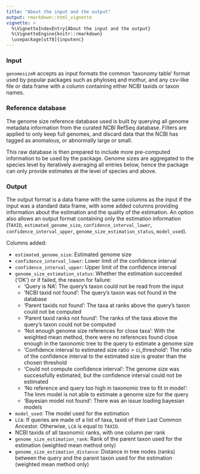 ```yaml
---
title: "About the input and the output"
output: rmarkdown::html_vignette
vignette: >
  %\VignetteIndexEntry{About the input and the output}
  %\VignetteEngine{knitr::rmarkdown}
  \usepackage[utf8]{inputenc}
---
```


### Input

`genomesizeR` accepts as input formats the common 'taxonomy table' format used by popular packages such as phyloseq and mothur, and any csv-like file or data frame with a column containing either NCBI taxids or taxon names. 

### Reference database

The genome size reference database used is built by querying all genome metadata information from the curated NCBI RefSeq database. Filters are applied to only keep full genomes, and discard data that the NCBI has tagged as anomalous, or abnormally large or small.

This raw database is then prepared to include more pre-computed information to be used by the package. Genome sizes are aggregated to the species level by iteratively averaging all entries below, hence the package can only provide estimates at the level of species and above. 

### Output

The output format is a data frame with the same columns as the input if the input was a standard data frame, with some added columns providing information about the estimation and the quality of the estimation. An option also allows an output format containing only the estimation information (`TAXID`, `estimated_genome_size`, `confidence_interval_lower`, `confidence_interval_upper`, `genome_size_estimation_status`, `model_used`).

Columns added:

- `estimated_genome_size`: Estimated genome size
- `confidence_interval_lower`: Lower limit of the confidence interval
- `confidence_interval_upper`: Upper limit of the confidence interval
- `genome_size_estimation_status`: Whether the estimation succeeded ('OK') or if failed, the reason for failure:
  - 'Query is NA': The query's taxon could not be read from the input
  - 'NCBI taxid not found': The query's taxon was not found in the database
  - 'Parent taxids not found': The taxa at ranks above the query's taxon could not be computed
  - 'Parent taxid ranks not found': The ranks of the taxa above the query's taxon could not be computed
  - 'Not enough genome size references for close taxa': With the weighted mean method, there were no references found close enough in the taxonomic tree to the query to estimate a genome size
  - 'Confidence interval to estimated size ratio > ci_threshold': The ratio of the confidence interval to the estimated size is greater than the chosen threshold
  - 'Could not compute confidence interval': The genome size was successfully estimated, but the confidence interval could not be estimated
  - 'No reference and query too high in taxonomic tree to fit in model': The lmm model is not able to estimate a genome size for the query
  - 'Bayesian model not found': There was an issue loading bayesian models
- `model_used`: The model used for the estimation
- `LCA`: If queries are made of a list of taxa, taxid of their Last Common Ancestor. Otherwise, `LCA` is equal to `TAXID`.
- NCBI taxids of all taxonomic ranks, with one column per rank
- `genome_size_estimation_rank`: Rank of the parent taxon used for the estimation (weighted mean method only)
- `genome_size_estimation_distance`: Distance in tree nodes (ranks) between the query and the parent taxon used for the estimation (weighted mean method only)

